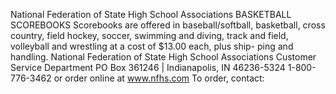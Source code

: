 National Federation of State High School Associations BASKETBALL SCOREBOOKS Scorebooks are offered in baseball/softball, basketball, cross country, field hockey, soccer, swimming and diving, track and field, volleyball and wrestling at a cost of $13.00 each, plus ship- ping and handling. National Federation of State High School Associations Customer Service Department PO Box 361246 | Indianapolis, IN 46236-5324 1-800-776-3462 or order online at www.nfhs.com To order, contact: